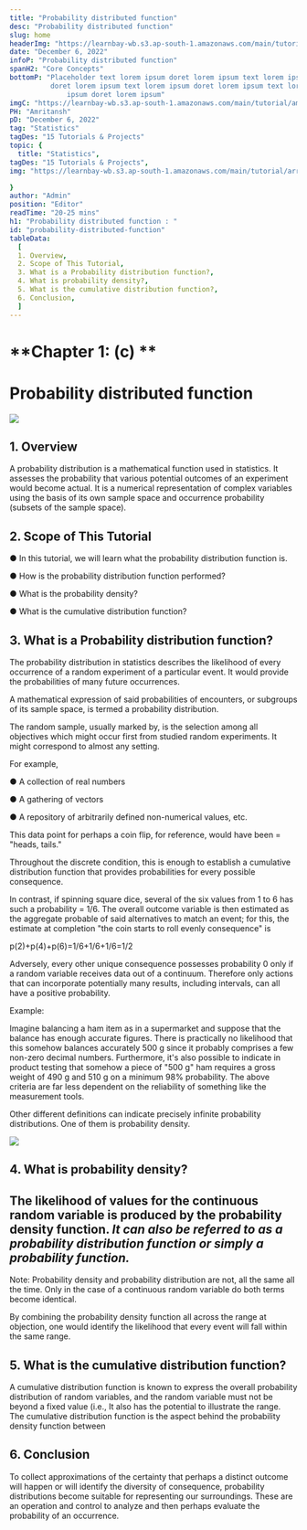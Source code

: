 ```yaml
---
title: "Probability distributed function"
desc: "Probability distributed function"
slug: home
headerImg: "https://learnbay-wb.s3.ap-south-1.amazonaws.com/main/tutorial/python.png"
date: "December 6, 2022"
infoP: "Probability distributed function"
spanH2: "Core Concepts"
bottomP: "Placeholder text lorem ipsum doret lorem ipsum text lorem ipsum
          doret lorem ipsum text lorem ipsum doret lorem ipsum text lorem
              ipsum doret lorem ipsum"
imgC: "https://learnbay-wb.s3.ap-south-1.amazonaws.com/main/tutorial/amritansh.png"
PH: "Amritansh"
pD: "December 6, 2022"
tag: "Statistics"
tagDes: "15 Tutorials & Projects"
topic: {
  title: "Statistics",
tagDes: "15 Tutorials & Projects",
img: "https://learnbay-wb.s3.ap-south-1.amazonaws.com/main/tutorial/arrow.png"

}
author: "Admin"
position: "Editor"
readTime: "20-25 mins"
h1: "Probability distributed function : "
id: "probability-distributed-function"
tableData:
  [
  1. Overview,
  2. Scope of This Tutorial,
  3. What is a Probability distribution function?,
  4. What is probability density?,
  5. What is the cumulative distribution function?,
  6. Conclusion,
  ]
---
```



# **Chapter 1: (c) **


# **Probability distributed function**


 <img src="https://learnbay-wb.s3.ap-south-1.amazonaws.com/main/tutorial/statistics/mainbanner.jpg"></img>


## 1. Overview

A probability distribution is a mathematical function used in statistics. It assesses the probability that various potential outcomes of an experiment would become actual. It is a numerical representation of complex variables using the basis of its own sample space and occurrence probability (subsets of the sample space).

## 2. Scope of This Tutorial



●  	In this tutorial, we will learn what the probability distribution function is.


●  	How is the probability distribution function performed?


●  	What is the probability density?


●  	What is the cumulative distribution function?

 


## 3. What is a Probability distribution function?

 

The probability distribution in statistics describes the likelihood of every occurrence of a random experiment of a particular event. It would provide the probabilities of many future occurrences.

 

A mathematical expression of said probabilities of encounters, or subgroups of its sample space, is termed a probability distribution.

The random sample, usually marked by, is the selection among all objectives which might occur first from studied random experiments. It might correspond to almost any setting.

For example,


●  	A collection of real numbers


●  	A gathering of vectors


●  	A repository of arbitrarily defined non-numerical values, etc.

This data point for perhaps a coin flip, for reference, would have been  = "heads, tails."

 

Throughout the discrete condition, this is enough to establish a cumulative distribution function that provides probabilities for every possible consequence.

In contrast, if spinning square dice, several of the six values from 1 to 6 has such a probability = 1/6. The overall outcome variable is then estimated as the aggregate probable of said alternatives to match an event; for this, the estimate at completion "the coin starts to roll evenly consequence" is

 

p(2)+p(4)+p(6)=1/6+1/6+1/6=1/2

 

Adversely, every other unique consequence possesses probability 0 only if a random variable receives data out of a continuum. Therefore only actions that can incorporate potentially many results, including intervals, can all have a positive probability.

 

Example:

Imagine balancing a ham item as in a supermarket and suppose that the balance has enough accurate figures. There is practically no likelihood that this somehow balances accurately 500 g since it probably comprises a few non-zero decimal numbers. Furthermore, it's also possible to indicate in product testing that somehow a piece of "500 g" ham requires a gross weight of 490 g and 510 g on a minimum 98% probability. The above criteria are far less dependent on the reliability of something like the measurement tools.

 

Other different definitions can indicate precisely infinite probability distributions. One of them is probability density.


 <img src="https://learnbay-wb.s3.ap-south-1.amazonaws.com/main/tutorial/statistics/probability+density.jpg"></img>



## 4. What is probability density?


## The likelihood of values for the continuous random variable is produced by the probability density function. **_It can also be referred to as a probability distribution function or simply a probability function._**

 

Note: Probability density and probability distribution are not, all the same all the time. Only in the case of a continuous random variable do both terms become identical.

By combining the probability density function all across the range at objection, one would identify the likelihood that every event will fall within the same range.


## 5. What is the cumulative distribution function?

A cumulative distribution function is known to express the overall probability distribution of random variables, and the random variable must not be beyond a fixed value (i.e.,  It also has the potential to illustrate the range. The cumulative distribution function is the aspect behind the probability density function between

 

## 6. Conclusion


To collect approximations of the certainty that perhaps a distinct outcome will happen or will identify the diversity of consequence, probability distributions become suitable for representing our surroundings. These are an operation and control to analyze and then perhaps evaluate the probability of an occurrence.


